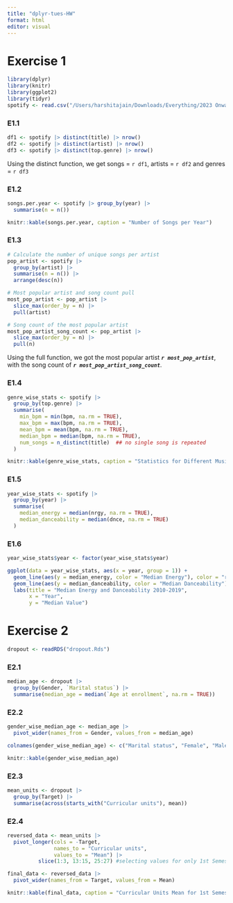 ```yaml
---
title: "dplyr-tues-HW"
format: html
editor: visual
---
```


# Exercise 1

```r
library(dplyr)
library(knitr)
library(ggplot2)
library(tidyr)
spotify <- read.csv("/Users/harshitajain/Downloads/Everything/2023 Onwards/Data Management/R Pojects/dplyr-tidyr-tues-HW/top10s.csv")
```

### E1.1

```r
df1 <- spotify |> distinct(title) |> nrow()
df2 <- spotify |> distinct(artist) |> nrow()
df3 <- spotify |> distinct(top.genre) |> nrow()
```

Using the distinct function, we get songs = `r df1`, artists = `r df2` and genres = `r df3`

### E1.2

```r
songs.per.year <- spotify |> group_by(year) |>
  summarise(n = n())

knitr::kable(songs.per.year, caption = "Number of Songs per Year")
```

### E1.3

```r
# Calculate the number of unique songs per artist
pop_artist <- spotify |> 
  group_by(artist) |>
  summarise(n = n()) |>
  arrange(desc(n))

# Most popular artist and song count pull
most_pop_artist <- pop_artist |> 
  slice_max(order_by = n) |>
  pull(artist)

# Song count of the most popular artist
most_pop_artist_song_count <- pop_artist |> 
  slice_max(order_by = n) |>
  pull(n)
```

| Using the full function, we got the most popular artist ***`r most_pop_artist`***, with the song count of ***`r most_pop_artist_song_count`***.

### E1.4

```r
genre_wise_stats <- spotify |>
  group_by(top.genre) |>
  summarise(
    min_bpm = min(bpm, na.rm = TRUE),
    max_bpm = max(bpm, na.rm = TRUE),
    mean_bpm = mean(bpm, na.rm = TRUE),
    median_bpm = median(bpm, na.rm = TRUE),
    num_songs = n_distinct(title)  ## no single song is repeated
  )

knitr::kable(genre_wise_stats, caption = "Statistics for Different Musical Genres")
```

### E1.5

```r
year_wise_stats <- spotify |>
  group_by(year) |>
  summarise(
    median_energy = median(nrgy, na.rm = TRUE),
    median_danceability = median(dnce, na.rm = TRUE)
  )
```

### E1.6

```r
year_wise_stats$year <- factor(year_wise_stats$year)

ggplot(data = year_wise_stats, aes(x = year, group = 1)) +
  geom_line(aes(y = median_energy, color = "Median Energy"), color = "red") +
  geom_line(aes(y = median_danceability, color = "Median Danceability"), color = "blue") +
  labs(title = "Median Energy and Danceability 2010-2019",
       x = "Year",
       y = "Median Value")
```

# Exercise 2

```r
dropout <- readRDS("dropout.Rds")
```

### E2.1

```r
median_age <- dropout |>
  group_by(Gender, `Marital status`) |>
  summarise(median_age = median(`Age at enrollment`, na.rm = TRUE))
```

### E2.2

```r
gender_wise_median_age <- median_age |>
  pivot_wider(names_from = Gender, values_from = median_age)

colnames(gender_wise_median_age) <- c("Marital status", "Female", "Male")

knitr::kable(gender_wise_median_age)
```

### E2.3

```r
mean_units <- dropout |>
  group_by(Target) |>
  summarise(across(starts_with("Curricular units"), mean))
```

### E2.4

```r
reversed_data <- mean_units |>
  pivot_longer(cols = -Target,
               names_to = "Curricular units",
               values_to = "Mean") |> 
          slice(1:3, 13:15, 25:27) #selecting values for only 1st Semester

final_data <- reversed_data |>
  pivot_wider(names_from = Target, values_from = Mean)

knitr::kable(final_data, caption = "Curricular Units Mean for 1st Semester over different Targets")
```
## 
